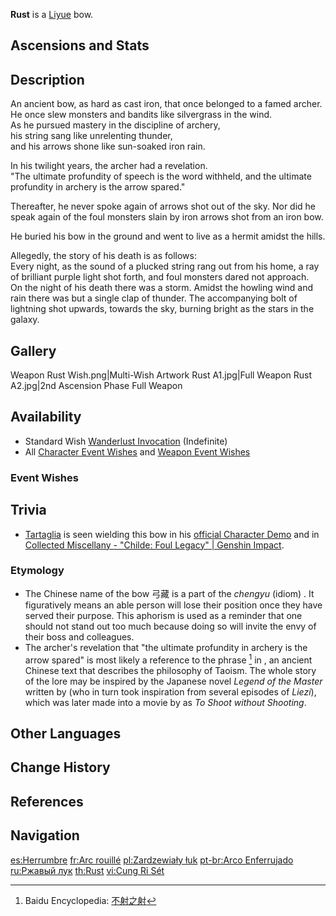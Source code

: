 {{Weapon Infobox
|id             = 15405
|image          = <gallery>
Weapon Rust.png|Base
Weapon Rust 2nd.png|2nd Ascension
</gallery>
|type           = Bow
|releaseDate    = 2020-09-28
|quality        = 4
|base_atk       = 42
|2nd_stat_type  = ATK
|2nd_stat       = 9%
|obtain         = Wishes
|passive        = Rapid Firing
|effect         = Increases Normal Attack DMG by (var1)% but decreases Charged Attack DMG by 10%.
|eff_rank1_var1 = 40
|eff_rank2_var1 = 50
|eff_rank3_var1 = 60
|eff_rank4_var1 = 70
|eff_rank5_var1 = 80
|eff_att1       = DMG Bonus
|eff_att2       = Normal Attack DMG Bonus
|eff_att3       = Charged Attack DMG Decrease
}}
{{Description|A completely rusted iron greatbow. The average person would lack the strength to even lift it, let alone fire it.}}
'''Rust'''{{Lang|zh=弓藏|zh_rm=Gōng Cáng|zh_tl=Bow is Put Away}} is a [[Liyue]] bow.

==Ascensions and Stats==
{{Weapon Ascensions and Stats
|ascendMat1 = Luminous Sands from Guyun
|ascendMat2 = Lustrous Stone from Guyun
|ascendMat3 = Relic from Guyun
|ascendMat4 = Divine Body from Guyun
|bossMat1   = Hunter's Sacrificial Knife
|bossMat2   = Agent's Sacrificial Knife
|bossMat3   = Inspector's Sacrificial Knife
|commonMat1 = Damaged Mask
|commonMat2 = Stained Mask
|commonMat3 = Ominous Mask
}}

==Description==
An ancient bow, as hard as cast iron, that once belonged to a famed archer.<br />
He once slew monsters and bandits like silvergrass in the wind.<br />
As he pursued mastery in the discipline of archery,<br />
his string sang like unrelenting thunder,<br />
and his arrows shone like sun-soaked iron rain.

In his twilight years, the archer had a revelation.<br />
"The ultimate profundity of speech is the word withheld, and the ultimate profundity in archery is the arrow spared."

Thereafter, he never spoke again of arrows shot out of the sky. Nor did he speak again of the foul monsters slain by iron arrows shot from an iron bow.

He buried his bow in the ground and went to live as a hermit amidst the hills.

Allegedly, the story of his death is as follows:<br />
Every night, as the sound of a plucked string rang out from his home, a ray of brilliant purple light shot forth, and foul monsters dared not approach.<br />
On the night of his death there was a storm. Amidst the howling wind and rain there was but a single clap of thunder. The accompanying bolt of lightning shot upwards, towards the sky, burning bright as the stars in the galaxy.

==Gallery==
<gallery>
Weapon Rust Wish.png|Multi-Wish Artwork
Rust A1.jpg|Full Weapon
Rust A2.jpg|2nd Ascension Phase Full Weapon
</gallery>

==Availability==
*Standard Wish [[Wanderlust Invocation]] (Indefinite)
*All [[Character Event Wishes]] and [[Weapon Event Wishes]]

===Event Wishes===
{{Featured}}

==Trivia==
*[[Tartaglia]] is seen wielding this bow in his [https://youtu.be/3f2-EANyrNM official Character Demo] and in [https://youtu.be/RfTgT81cVxE Collected Miscellany - "Childe: Foul Legacy" | Genshin Impact].

===Etymology===
*The Chinese name of the bow 弓藏 is a part of the ''chengyu'' (idiom) {{Lang|"[once] the birds are annihilated, the [good] bow is put away"|zh=鸟尽弓藏|zh_rm=niǎo jìn gōng cáng}}. It figuratively means an able person will lose their position once they have served their purpose. This aphorism is used as a reminder that one should not stand out too much because doing so will invite the envy of their boss and colleagues.
*The archer's revelation that "the ultimate profundity in archery is the arrow spared" is most likely a reference to the phrase {{Lang|"To Shoot without Shooting"|zh=不射之射|zh_rm=Bùshèzhīshè}}<ref>Baidu Encyclopedia: [https://baike.baidu.com/item/%E4%B8%8D%E5%B0%84%E4%B9%8B%E5%B0%84/5414278 不射之射]</ref> in ''{{w|Liezi}}'', an ancient Chinese text that describes the philosophy of Taoism. The whole story of the lore may be inspired by the Japanese novel ''Legend of the Master'' written by {{w|Atsushi Nakajima}} (who in turn took inspiration from several episodes of ''Liezi''), which was later made into a movie by {{w|Shanghai Animation Film Studio}} as ''To Shoot without Shooting''.

==Other Languages==
{{Flex|
===Weapon===
{{Other Languages
|en      = Rust
|zhs     = 弓藏
|zhs_rm  = Gōng Cáng
|zht     = 弓藏
|zht_rm  = Gōng Cáng
|zh_tl   = Bow is Put Away
|ja      = 弓蔵
|ja_rm   = Kyuuzou<ref>HoYoverse Japanese Customer Support Response: [[:File:CS JA Weapon Pronunciation Reply.png|Japanese Pronunciation of Various Weapons]]</ref>
|ja_tl   = Bow is Put Away{{sino|ja}}
|ko      = 녹슨 활
|ko_rm   = Nokseun Hwal
|ko_tl   = Rusty Bow
|es      = Herrumbre
|es_tl   = Rust
|fr      = Arc rouillé
|fr_tl   = Rusty Bow
|ru      = Ржавый лук
|ru_tl   = Rusty Bow
|th      = Rust
|vi      = Cung Rỉ Sét
|vi_tl   = Rusty Bow
|de      = Rostiger Bogen
|de_tl   = Rusty Bow
|id      = Rust
|pt      = Arco Enferrujado
|pt_tl   = Rusty Bow
|tr      = Pas
|tr_tl   = 
|it      = Ossidazione meschina
|it_tl   = Petty Oxidation
}}
|
===Passive===
{{Other Languages
|en      = Rapid Firing
|zhs     = 速射弓斗
|zhs_rm  = Sùshè Gōngdòu
|zht     = 速射弓鬥
|zht_rm  = Sùshè Gōngdòu
|zh_tl   = 
|ja      = 速射の弓
|ja_rm   = Sokusha no Yumi
|ja_tl   = Rapid Firing Bow
|ko      = 속사 궁술
|ko_tl   = Snapshot Archery
|es      = Disparo rápido
|es_tl   = Rapid Fire
|fr      = Tir rapide
|fr_tl   = Rapid Shot
|ru      = Быстрая стрельба
|ru_tl   = Fast Shooting
|th      = Rapid Firing
|vi      = Cung Tên Tốc Xạ
|vi_tl   = 
|de      = Schnellschuss
|de_tl   = 
|id      = Rapid Firing
|pt      = Disparo Rápido
|pt_tl   = 
|tr      = Yaylım Ateşi
|tr_tl   = 
|it      = Fuoco rapido
|it_tl   = 
}}
}}

==Change History==
{{Change History|1.0}}

==References==
{{Reflist}}

==Navigation==
{{Weapon Navbox|type=Bows}}

[[es:Herrumbre]]
[[fr:Arc rouillé]]
[[pl:Zardzewiały łuk]]
[[pt-br:Arco Enferrujado]]
[[ru:Ржавый лук]]
[[th:Rust]]
[[vi:Cung Rỉ Sét]]